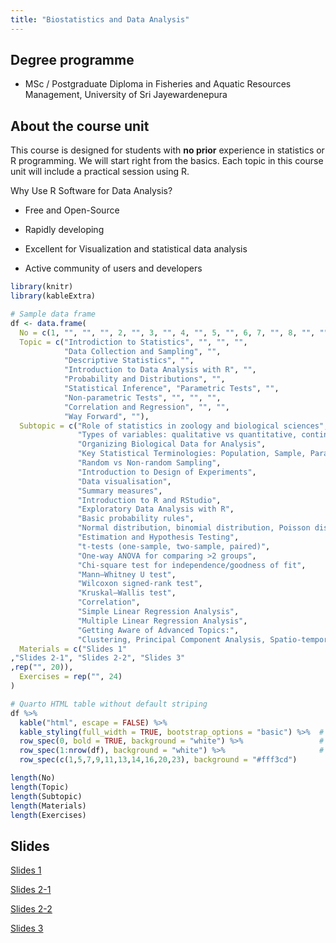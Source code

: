 ```yaml
---
title: "Biostatistics and Data Analysis"
---
```


## Degree programme

-   MSc / Postgraduate Diploma in Fisheries and Aquatic Resources Management, University of Sri Jayewardenepura

## About the course unit

This course is designed for students with **no prior** experience in statistics or R programming. We will start right from the basics. Each topic in this course unit will include a practical session using R.

Why Use R Software for Data Analysis?

-   Free and Open-Source

-   Rapidly developing

-   Excellent for Visualization and statistical data analysis

-   Active community of users and developers

```r
library(knitr)
library(kableExtra)

# Sample data frame
df <- data.frame(
  No = c(1, "", "", "", 2, "", 3, "", 4, "", 5, "", 6, 7, "", 8, "", "", "", 9, "", "", 10, ""),
  Topic = c("Introdiction to Statistics", "", "", "", 
            "Data Collection and Sampling", "", 
            "Descriptive Statistics", "", 
            "Introduction to Data Analysis with R", "", 
            "Probability and Distributions", "", 
            "Statistical Inference", "Parametric Tests", "", 
            "Non-parametric Tests", "", "", "", 
            "Correlation and Regression", "", "", 
            "Way Forward", ""),
  Subtopic = c("Role of statistics in zoology and biological sciences",
               "Types of variables: qualitative vs quantitative, continuous vs discrete, Scales of measurement",
               "Organizing Biological Data for Analysis",
               "Key Statistical Terminologies: Population, Sample, Parameter, Statistic, Descriptive statistics, Inferential statistics",
               "Random vs Non-random Sampling",
               "Introduction to Design of Experiments",
               "Data visualisation",
               "Summary measures",
               "Introduction to R and RStudio",
               "Exploratory Data Analysis with R",
               "Basic probability rules",
               "Normal distribution, binomial distribution, Poisson distribution",
               "Estimation and Hypothesis Testing",
               "t-tests (one-sample, two-sample, paired)",
               "One-way ANOVA for comparing >2 groups",
               "Chi-square test for independence/goodness of fit",
               "Mann–Whitney U test",
               "Wilcoxon signed-rank test",
               "Kruskal–Wallis test",
               "Correlation",
               "Simple Linear Regression Analysis",
               "Multiple Linear Regression Analysis",
               "Getting Aware of Advanced Topics:",
               "Clustering, Principal Component Analysis, Spatio-temporal Data Analysis"),
  Materials = c("Slides 1"
,"Slides 2-1", "Slides 2-2", "Slides 3"
,rep("", 20)),
  Exercises = rep("", 24)
)

# Quarto HTML table without default striping
df %>%
  kable("html", escape = FALSE) %>%
  kable_styling(full_width = TRUE, bootstrap_options = "basic") %>%  # disables Quarto/Bootstrap striping
  row_spec(0, bold = TRUE, background = "white") %>%                 # header white
  row_spec(1:nrow(df), background = "white") %>%                     # all rows white
  row_spec(c(1,5,7,9,11,13,14,16,20,23), background = "#fff3cd")  
```

```r
length(No)
length(Topic)
length(Subtopic)
length(Materials)
length(Exercises)

```


## Slides

[Slides 1](./week1/index.html)

[Slides 2-1](./week3/index.html)

[Slides 2-2](./week4/index.html)

[Slides 3](./week2/index.html)